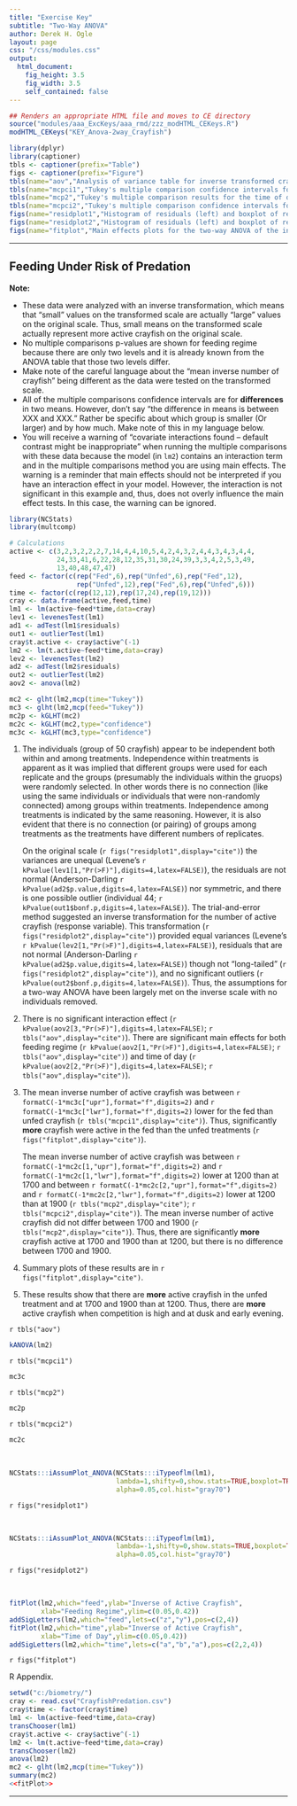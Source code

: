 ```yaml
---
title: "Exercise Key"
subtitle: "Two-Way ANOVA"
author: Derek H. Ogle
layout: page
css: "/css/modules.css"
output:
  html_document:
    fig_height: 3.5
    fig_width: 3.5
    self_contained: false
---
```


```r
## Renders an appropriate HTML file and moves to CE directory
source("modules/aaa_ExcKeys/aaa_rmd/zzz_modHTML_CEKeys.R")
modHTML_CEKeys("KEY_Anova-2way_Crayfish")
```

```r
library(dplyr)
library(captioner)
tbls <- captioner(prefix="Table")
figs <- captioner(prefix="Figure")
tbls(name="aov","Analysis of variance table for inverse transformed crayfish activity level by feeding regime and temperature.")
tbls(name="mcpci1","Tukey's multiple comparison confidence intervals for the time of day term in the two-way ANOVA of inverse transformed crayfish activity level by feeding regime and temperature.")
tbls(name="mcp2","Tukey's multiple comparison results for the time of day term in the two-way ANOVA of inverse transformed crayfish activity level by feeding regime and temperature.")
tbls(name="mcpci2","Tukey's multiple comparison confidence intervals for the feeding regime in the two-way ANOVA of inverse transformed crayfish activity level by feeding regime and temperature.")
figs(name="residplot1","Histogram of residuals (left) and boxplot of residuals by treatment group (right) for the crayfish and bass feeding study.")
figs(name="residplot2","Histogram of residuals (left) and boxplot of residuals by treatment group (right) for the inverse number of crayfish feeding in the crayfish and bass feeding study.")
figs(name="fitplot","Main effects plots for the two-way ANOVA of the inverse of activity level by feeding regime and temperature. Treatment means with different letters are significantly different.")
```

----

## Feeding Under Risk of Predation

<div class="alert alert-warning">
<strong>Note:</strong> 
<ul>
  <li>These data were analyzed with an inverse transformation, which means that "small" values on the transformed scale are actually "large" values on the original scale. Thus, small means on the transformed scale actually represent more active crayfish on the original scale.</li>
  <li>No multiple comparisons p-values are shown for feeding regime because there are only two levels and it is already known from the ANOVA table that those two levels differ.</li>
  <li>Make note of the careful language about the "mean inverse number of crayfish" being different as the data were tested on the transformed scale.</li>
  <li>All of the multiple comparisons confidence intervals are for <b>differences</b> in two means. However, don't say "the difference in means is between XXX and XXX." Rather be specific about which group is smaller (Or larger) and by how much. Make note of this in my language below.</li>
  <li>You will receive a warning of "covariate interactions found -- default contrast might be inappropriate" when running the multiple comparisons with these data because the model (in `lm2`) contains an interaction term and in the multiple comparisons method you are using main effects. The warning is a reminder that main effects should not be interpreted if you have an interaction effect in your model. However, the interaction is not significant in this example and, thus, does not overly influence the main effect tests. In this case, the warning can be ignored.</li>
</ul>
</div>

```r
library(NCStats)
library(multcomp)

# Calculations
active <- c(3,2,3,2,2,2,7,14,4,4,10,5,4,2,4,3,2,4,4,3,4,3,4,4,
            24,33,41,6,22,28,12,35,31,30,24,39,3,3,4,2,5,3,49,
            13,40,48,47,47)
feed <- factor(c(rep("Fed",6),rep("Unfed",6),rep("Fed",12),
                 rep("Unfed",12),rep("Fed",6),rep("Unfed",6)))
time <- factor(c(rep(12,12),rep(17,24),rep(19,12)))
cray <- data.frame(active,feed,time)
lm1 <- lm(active~feed*time,data=cray)
lev1 <- levenesTest(lm1)
ad1 <- adTest(lm1$residuals)
out1 <- outlierTest(lm1)
cray$t.active <- cray$active^(-1)
lm2 <- lm(t.active~feed*time,data=cray)
lev2 <- levenesTest(lm2)
ad2 <- adTest(lm2$residuals)
out2 <- outlierTest(lm2)
aov2 <- anova(lm2)

mc2 <- glht(lm2,mcp(time="Tukey"))
mc3 <- glht(lm2,mcp(feed="Tukey"))
mc2p <- kGLHT(mc2)
mc2c <- kGLHT(mc2,type="confidence")
mc3c <- kGLHT(mc3,type="confidence")

```

1. The individuals (group of 50 crayfish) appear to be independent both within and among treatments. Independence within treatments is apparent as it was implied that different groups were used for each replicate and the groups (presumably the individuals within the gruops) were randomly selected. In other words there is no connection (like using the same individuals or individuals that were non-randomly connected) among groups within treatments. Independence among treatments is indicated by the same reasoning. However, it is also evident that there is no connection (or pairing) of groups among treatments as the treatments have different numbers of replicates.

    On the original scale (`r figs("residplot1",display="cite")`) the variances are unequal (Levene's `r kPvalue(lev1[1,"Pr(>F)"],digits=4,latex=FALSE)`), the residuals are not normal (Anderson-Darling `r kPvalue(ad2$p.value,digits=4,latex=FALSE)`) nor symmetric, and there is one possible outlier (individual 44; `r kPvalue(out1$bonf.p,digits=4,latex=FALSE)`). The trial-and-error method suggested an inverse transformation for the number of active crayfish (response variable). This transformation (`r figs("residplot2",display="cite")`) provided equal variances (Levene's `r kPvalue(lev2[1,"Pr(>F)"],digits=4,latex=FALSE)`), residuals that are not normal (Anderson-Darling `r kPvalue(ad2$p.value,digits=4,latex=FALSE)`) though not "long-tailed" (`r figs("residplot2",display="cite")`), and no significant outliers (`r kPvalue(out2$bonf.p,digits=4,latex=FALSE)`). Thus, the assumptions for a two-way ANOVA have been largely met on the inverse scale with no individuals removed.
1. There is no significant interaction effect (`r kPvalue(aov2[3,"Pr(>F)"],digits=4,latex=FALSE)`; `r tbls("aov",display="cite")`). There are significant main effects for both feeding regime (`r kPvalue(aov2[1,"Pr(>F)"],digits=4,latex=FALSE)`; `r tbls("aov",display="cite")`) and time of day (`r kPvalue(aov2[2,"Pr(>F)"],digits=4,latex=FALSE)`; `r tbls("aov",display="cite")`).
1. The mean inverse number of active crayfish was between `r formatC(-1*mc3c["upr"],format="f",digits=2)` and `r formatC(-1*mc3c["lwr"],format="f",digits=2)` lower for the fed than unfed crayfish (`r tbls("mcpci1",display="cite")`). Thus, significantly **more** crayfish were active in the fed than the unfed treatments (`r figs("fitplot",display="cite")`).

    The mean inverse number of active crayfish was between `r formatC(-1*mc2c[1,"upr"],format="f",digits=2)` and `r formatC(-1*mc2c[1,"lwr"],format="f",digits=2)` lower at 1200 than at 1700 and between `r formatC(-1*mc2c[2,"upr"],format="f",digits=2)` and `r formatC(-1*mc2c[2,"lwr"],format="f",digits=2)` lower at 1200 than at 1900 (`r tbls("mcp2",display="cite")`; `r tbls("mcpci2",display="cite")`). The mean inverse number of active crayfish did not differ between 1700 and 1900 (`r tbls("mcp2",display="cite")`). Thus, there are significantly **more** crayfish active at 1700 and 1900 than at 1200, but there is no difference between 1700 and 1900.
  
1. Summary plots of these results are in `r figs("fitplot",display="cite")`.

1. These results show that there are **more** active crayfish in the unfed treatment and at 1700 and 1900 than at 1200. Thus, there are **more** active crayfish when competition is high and at dusk and early evening.

`r tbls("aov")`

```r
kANOVA(lm2)
```


`r tbls("mcpci1")`

```r
mc3c
```


`r tbls("mcp2")`

```r
mc2p
```


`r tbls("mcpci2")`

```r
mc2c
```

&nbsp;

```r
NCStats:::iAssumPlot_ANOVA(NCStats:::iTypeoflm(lm1),
                           lambda=1,shifty=0,show.stats=TRUE,boxplot=TRUE,
                           alpha=0.05,col.hist="gray70")
```

`r figs("residplot1")`

&nbsp;


```r
NCStats:::iAssumPlot_ANOVA(NCStats:::iTypeoflm(lm1),
                           lambda=-1,shifty=0,show.stats=TRUE,boxplot=TRUE,
                           alpha=0.05,col.hist="gray70")
```

`r figs("residplot2")`

&nbsp;


```r
fitPlot(lm2,which="feed",ylab="Inverse of Active Crayfish",
        xlab="Feeding Regime",ylim=c(0.05,0.42))
addSigLetters(lm2,which="feed",lets=c("z","y"),pos=c(2,4))
fitPlot(lm2,which="time",ylab="Inverse of Active Crayfish",
        xlab="Time of Day",ylim=c(0.05,0.42))
addSigLetters(lm2,which="time",lets=c("a","b","a"),pos=c(2,2,4))
```

`r figs("fitplot")`

R Appendix.
```r
setwd("c:/biometry/")
cray <- read.csv("CrayfishPredation.csv")
cray$time <- factor(cray$time)
lm1 <- lm(active~feed*time,data=cray)
transChooser(lm1)
cray$t.active <- cray$active^(-1)
lm2 <- lm(t.active~feed*time,data=cray)
transChooser(lm2)
anova(lm2)
mc2 <- glht(lm2,mcp(time="Tukey"))
summary(mc2)
<<fitPlot>>
```

----
